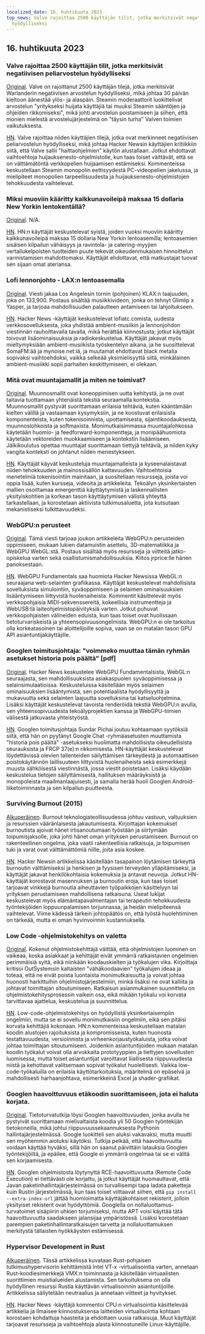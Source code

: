 ```yaml
---
localized_date: 16. huhtikuuta 2023
top_news: Valve rajoittaa 2500 käyttäjän tilit, jotka merkitsivät negatiivisen peliarvostelun
  hyödylliseksi
---
```




<CallToAction />

<Steps>

## 16. huhtikuuta 2023

### Valve rajoittaa 2500 käyttäjän tilit, jotka merkitsivät negatiivisen peliarvostelun hyödylliseksi

[Original](https://tech.slashdot.org/story/23/04/14/175246/valve-restricts-accounts-of-2500-users-who-marked-a-negative-game-review-useful).
Valve on rajoittanut 2500 käyttäjän tilejä, jotka merkitsivät Warlanderin negatiivisen arvostelun hyödylliseksi, mikä johtaa 30 päivän kieltoon äänestää ylös- ja alaspäin. Steamin moderaattorit luokittelivat arvostelun "yritykseksi huijata käyttäjiä tai muuksi Steamin sääntöjen ja ohjeiden rikkomiseksi", mikä johti arvostelun poistamiseen ja siihen, että monien mielestä arvostelujärjestelmä on "täysin turha" Valven toimien vaikutuksesta.

[HN](http://news.ycombinator.com/item?id=35577895).
Valve rajoittaa niiden käyttäjien tilejä, jotka ovat merkinneet negatiivisen peliarvostelun hyödylliseksi, mikä johtaa Hacker Newsin käyttäjien kritiikkiin siitä, että Valve sallii "haittaohjelmien" käytön alustallaan. Jotkut ehdottavat vaihtoehtoja huijauksenesto-ohjelmistolle, kun taas toiset väittävät, että se on välttämätöntä verkkopelien huijaamisen estämiseksi. Kommenteissa keskustellaan Steamin monopolin eettisyydestä PC-videopelien jakelussa, ja mielipiteet monopolien tarpeellisuudesta ja huijauksenesto-ohjelmistojen tehokkuudesta vaihtelevat.

### Miksi muoviin kääritty kalkkunavoileipä maksaa 15 dollaria New Yorkin lentokentällä?

[Original](https://hellgatenyc.com/why-is-airport-turkey-sandwich-expensive).
N/A.

[HN](http://news.ycombinator.com/item?id=35580847).
HN:n käyttäjät keskustelevat syistä, joiden vuoksi muoviin kääritty kalkkunavoileipä maksaa 15 dollaria New Yorkin lentoasemilla; lentoasemien sisäisen kilpailun vähäisyys ja ravintola- ja catering-myyjien vertailukelpoisten tuotteiden puute tekevät oikeudenmukaisen hinnoittelun varmistamisen mahdottomaksi. Käyttäjät ehdottavat, että matkustajat tuovat sen sijaan omat ateriansa.

### Lofi lennonjohto - LAX:n lentoasemalla

[Original](https://www.lofiatc.com/?icao=KLAX).
Viesti jakaa Los Angelesin tornin (pohjoinen) KLAX:n taajuuden, joka on 133,900. Postaus sisältää musiikkivideon, jonka on tehnyt Glimlip x Yasper, ja tarjoaa mahdollisuuden palautteen antamiseen tai lahjoitukseen.

[HN](http://news.ycombinator.com/item?id=35583228).
Hacker News -käyttäjät keskustelevat lofiatc.comista, uudesta verkkosovelluksesta, joka yhdistää ambient-musiikin ja lennonjohdon viestinnän rauhoittavalla tavalla, mikä herättää kiinnostusta; jotkut käyttäjät toivovat lisäominaisuuksia ja radiokeskustelua. Käyttäjät jakavat myös mieltymyksiään ambient-musiikista työskentelyn aikana, ja he suosittelevat SomaFM:ää ja mynoise.net:iä, ja muutamat ehdottavat black metalia sopivaksi vaihtoehdoksi, vaikka selkeää yksimielisyyttä siitä, minkälainen ambient-musiikki sopii parhaiten keskittymiseen, ei olekaan.

### Mitä ovat muuntajamallit ja miten ne toimivat?

[Original](https://txt.cohere.ai/what-are-transformer-models/).
Muunnosmallit ovat koneoppimisen uutta kehitystä, ja ne ovat taitavia tuottamaan yhtenäistä tekstiä seuraamalla kontekstia. Muunnosmallit pystyvät suorittamaan erilaisia tehtäviä, kuten kääntämään kielten välillä ja vastaamaan kysymyksiin, ja ne koostuvat erilaisista komponenteista, kuten tokenisoinnista, upottamisesta, sijaintikoodauksesta, muunnoslohkoista ja softmaxista. Monimutkaisimmassa muuntajalohkossa käytetään huomio- ja feedforward-komponentteja, ja monipäähuomiota käytetään vektoreiden muokkaamiseen ja kontekstin lisäämiseen. Jälkikoulutus opettaa muuntajat suorittamaan tiettyjä tehtäviä, ja niiden kyky vangita konteksti on johtanut niiden menestykseen.

[HN](http://news.ycombinator.com/item?id=35576918).
Käyttäjät käyvät keskusteluja muuntajamalleista ja kyseenalaistavat niiden tehokkuuden ja mainossisällön kattavuuden. Vaihtoehtoisia menetelmiä tokenisointiin mainitaan, ja suositellaan resursseja, joista voi oppia lisää, kuten kursseja, videoita ja artikkeleita. Tekoälyn yksinkertaisten mallien osoittamaa emergenttiä käyttäytymistä ja laskennallisten yksityiskohtien ja korkean tason käyttäytymisen välistä yhteyttä tarkastellaan, ja korostetaan aktiivista tutkimusaluetta, jota kutsutaan mekanistiseksi tulkittavuudeksi.

### WebGPU:n perusteet

[Original](https://webgpufundamentals.org/).
Tämä viesti tarjoaa joukon artikkeleita WebGPU:n perusteiden oppimiseen, mukaan lukien datamuistin asettelu, 3D-matematiikka ja WebGPU WebGL:stä. Postaus sisältää myös resursseja ja viitteitä jatko-opiskelua varten sekä osallistumismahdollisuuksia. Kiitos jrprice:lle hänen panoksestaan.

[HN](http://news.ycombinator.com/item?id=35579334).
WebGPU Fundamentals saa huomiota Hacker Newsissa WebGL:n seuraajana web-selainten grafiikassa. Käyttäjät keskustelevat mahdollisista sovelluksista simulointiin, syväoppimiseen ja selaimen ominaisuuksien lisääntymiseen liittyvistä huolenaiheista. Kommentit käsittelevät myös verkkopohjaisia MIDI-sekvenssereitä, kokeellisia instrumentteja ja WebUSB:tä laiteohjelmistopäivityksiä varten. Jotkut puhuvat verkkopohjaisten välineiden eduista, kun taas toiset ovat huolissaan tietoturvariskeistä ja yhteensopivuusongelmista. WebGPU:n ei ole tarkoitus olla korkeatasoinen tai aloittelijoille sopiva, vaan se on matalan tason GPU API asiantuntijakäyttäjille.

### Googlen toimitusjohtaja: "voimmeko muuttaa tämän ryhmän asetukset historia pois päältä" [pdf]

[Original](https://ia601707.us.archive.org/28/items/gov.uscourts.cand.364454/gov.uscourts.cand.364454.385.0.pdf).
Hacker News keskustelee WebGPU Fundamentalsista, WebGL:n seuraajasta, sen mahdollisuuksista asiakaspuolen syväoppimisessa ja selainsimulaatioissa. Keskusteluissa käsitellään myös selaimen ominaisuuksien lisääntymistä, sen potentiaalista hyödyllisyyttä ja mukavuutta sekä selainten laajuutta sovelluksina tai katseluohjelmina. Lisäksi käyttäjät keskustelevat tavoista renderöidä tekstiä WebGPU:n avulla, sen yhteensopivuudesta tekoälyprojektien kanssa ja WebGPU-tiimien välisestä jatkuvasta yhteistyöstä.

[HN](http://news.ycombinator.com/item?id=35585174).
Googlen toimitusjohtaja Sundar Pichai joutuu kohtaamaan syytöksiä siitä, että hän on pyytänyt Google Chat -ryhmäasetusten muuttamista "historia pois päältä" -asetukseksi huolimatta mahdollisista oikeudellisista seurauksista ja FRCP 37(e):n rikkomisesta. HN-käyttäjät keskustelevat löydettävissä olevien tallenteiden säilyttämisen tärkeydestä ja automaattisen poistokäytännön laillisuuteen liittyvistä huolenaiheista sekä esimerkkejä muusta sähköisestä viestinnästä, jossa viestit poistetaan. Lisäksi käydään keskustelua tietojen säilyttämisestä, hallituksen määräyksistä ja monopoleista maailmanlaajuisesti, ja samalla herää huoli Googlen Android-liiketoiminnasta ja sen kilpailun puutteesta.

### Surviving Burnout (2015)

[Alkuperäinen](https://lifeofaudrey.com/essays/surviving_burnout.html).
Burnout teknologiateollisuudessa johtuu vastuun, valtuuksien ja resurssien vääränlaisesta jakautumisesta. Kirjoittajan kokemukset burnoutista ajoivat hänet irtisanoutumaan työstään ja siirtymään toipumisjaksolle, joka johti hänet oman yrityksen perustamiseen. Burnout on rakenteellinen ongelma, joka vaatii rakenteellisia ratkaisuja, ja toipumisen tuki ja varat ovat välttämättömiä niille, joita asia koskee.

[HN](http://news.ycombinator.com/item?id=35577285).
Hacker Newsin artikkelissa käsitellään tasapainon löytämisen tärkeyttä burnoutin välttämiseksi ja henkisen ja fyysisen terveyden ylläpitämiseksi, ja käyttäjät jakavat henkilökohtaisia kokemuksia ja antavat neuvoja. Jotkut HN-käyttäjät korostavat masennuksen ja burnoutin eroja, kun taas toiset tarjoavat vinkkejä burnoutia aiheuttavien työpaikkojen käsittelyyn tai yrityksen perustamiseen mahdollisena ratkaisuna. Useat lukijat keskustelevat myös elämäntapavalmentajan tai terapeutin tehokkuudesta työntekijöiden loppuunpalamisen torjunnassa, ja heidän mielipiteensä vaihtelevat. Viime kädessä tärkein johtopäätös on, että työstä huolehtiminen on tärkeää, mutta ei oman hyvinvoinnin kustannuksella.

### Low Code -ohjelmistokehitys on valetta

[Original](https://jaylittle.com/post/view/2023/4/low-code-software-development-is-a-lie).
Kokenut ohjelmistokehittäjä väittää, että ohjelmistojen luominen on vaikeaa, koska asiakkaat ja kehittäjät eivät ymmärrä ratkaistavien ongelmien perimmäisiä syitä, eikä niinkään koodauskielten ja työkalujen vika. Kirjoittaja kritisoi OutSystemsin kaltaisten "vähäkoodaavien" työkalujen ideaa ja toteaa, että ne eivät poista luontaista monimutkaisuutta ja voivat johtaa huonosti harkittuihin ohjelmistojärjestelmiin, minkä lisäksi ne ovat kalliita ja johtavat toimittajan sitoutumiseen. Ratkaisun asianmukainen suunnittelu on ohjelmistokehitysprosessin vaikein osa, eikä mikään työkalu voi korvata tarvittavaa ajattelua, keskustelua ja suunnittelua.

[HN](http://news.ycombinator.com/item?id=35578240).
Low-code-ohjelmistokehitys on hyödyllistä yksinkertaisempiin ongelmiin, mutta se ei sovellu monimutkaisiin ongelmiin, eikä sen pitäisi korvata kehittäjiä kokonaan. HN:n kommenteissa keskustellaan matalan koodin alustojen rajoituksista ja kompromisseista, kuten huonosta testattavuudesta, versioinnista ja virheenkorjaustyökaluista, jotka voivat johtaa toimittajan sitoutumiseen. Joidenkin asiantuntijoiden mukaan matalan koodin työkalut voivat olla arvokkaita prototyyppien ja tiettyjen sovellusten luomisessa, mutta toiset asiantuntijat varoittavat liiallisesta riippuvuudesta niistä ja kehottavat valitsemaan sopivat työkalut huolellisesti. Vaikka low-code-työkaluilla on erilaisia käyttötarkoituksia, määritelmä on epäselvä ja mahdollisesti harhaanjohtava, esimerkkeinä Excel ja shader-grafiikat.

### Googlen haavoittuvuus etäkoodin suorittamiseen, jota ei haluta korjata.

[Original](https://giraffesecurity.dev/posts/google-remote-code-execution/).
Tietoturvatutkija löysi Googlen haavoittuvuuden, jonka avulla he pystyivät suorittamaan mielivaltaista koodia yli 50 Googlen työntekijän tietokoneilla, mikä johtui riippuvuussekaannuksesta Pythonin hallintajärjestelmässä. Google luokitteli sen aluksi vakavaksi, mutta muutti sen myöhemmin aiotuksi käytöksi. Tutkija pelkää, että haavoittuvuutta voidaan käyttää hyväksi, sillä hän on saanut päivittäin latauksia Googlen työntekijöiltä, ja epäilee, että Google ei ymmärrä ongelmaa tai se ei välitä sen korjaamisesta.

[HN](http://news.ycombinator.com/item?id=35581532).
Googlen ohjelmistosta löytynyttä RCE-haavoittuvuutta (Remote Code Execution) ei tiettävästi ole korjattu, ja jotkut käyttäjät huomauttavat, että Javan paketinhallintajärjestelmässä on turvallisempi tapa ladata paketteja kuin Rustin järjestelmässä, kun taas toiset viittaavat siihen, että `pip install --extra-index-url` jättää huomioimatta käyttäjäkohtaiset rekisterit, jolloin yksityiset rekisterit ovat hyödyttömiä. Googlella on nollaluottamus-turvatoimet sisäpiirin uhkien torjumiseksi, mutta APT voisi käyttää tätä haavoittuvuutta saadakseen jalansijaa ympäristössä. Lisäksi korostetaan parempien paketinhallintaratkaisujen tarvetta ja nollaluottamuksen merkitystä tällaisten hyökkäysten estämisessä.

### Hypervisor Development in Rust

[Alkuperäinen](https://memn0ps.github.io/hypervisor-development-in-rust-part-1/).
Tässä artikkelissa kuvataan Rust-pohjaisen tutkimushypervisorin kehittämistä Intel VT-x -virtualisointia varten, annetaan Rust-koodiesimerkkejä VMX:n toiminnasta ja käsitellään virtuaalisten suorittimien muistialueiden alustamista. Sen tarkoituksena on olla hyödyllinen resurssi Rustia käyttävän virtualisoinnin asiantuntijoille. Artikkelissa säilytetään neutraalius ja annetaan viitteet ja hyvitykset.

[HN](http://news.ycombinator.com/item?id=35579876).
Hacker News -käyttäjä kommentoi CPU:n virtualisointia käsittelevää artikkelia ja ilmaisee kiinnostuksensa laitteiden virtualisointia kohtaan korostaen kohdattuja haasteita ja ehdottaen uusia ratkaisuja. Muut käyttäjät tarjoavat resursseja ja vaihtoehtoja alasta kiinnostuneille Linux-käyttäjille.

</Steps>
